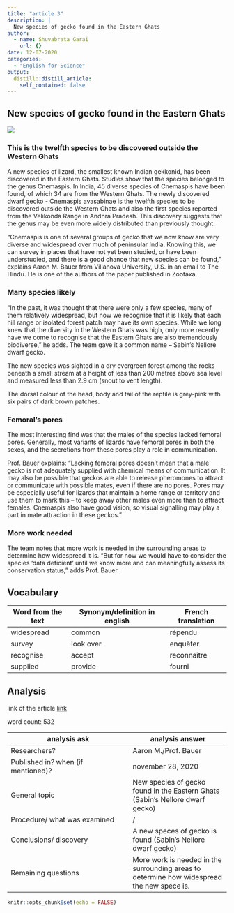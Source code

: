 ```yaml
---
title: "article 3"
description: |
  New species of gecko found in the Eastern Ghats
author:
  - name: Shuvabrata Garai 
    url: {}
date: 12-07-2020
categories:
  - "English for Science"
output:
  distill::distill_article:
    self_contained: false
---
```

## New species of gecko found in the Eastern Ghats

![](../image/article 3.jpg)

### This is the twelfth species to be discovered outside the Western Ghats

A new species of lizard, the smallest known Indian gekkonid, has been discovered in the Eastern Ghats. Studies show that the species belonged to the genus Cnemaspis. In India, 45 diverse species of Cnemaspis have been found, of which 34 are from the Western Ghats.
The newly discovered dwarf gecko - Cnemaspis avasabinae  is the twelfth species to be discovered outside the Western Ghats and also the first species reported from the Velikonda Range in Andhra Pradesh. This discovery suggests that the genus may be even more widely distributed than previously thought.

“Cnemaspis is one of several groups of gecko that we now know are very diverse and widespread over much of peninsular India. Knowing this, we can survey in places that have not yet been studied, or have been understudied, and there is a good chance that new species can be found,” explains Aaron M. Bauer from Villanova University, U.S. in an email to The Hindu. He is one of the authors of the paper published in Zootaxa.

### Many species likely

“In the past, it was thought that there were only a few species, many of them relatively widespread, but now we recognise that it is likely that each hill range or isolated forest patch may have its own species. While we long knew that the diversity in the Western Ghats was high, only more recently have we come to recognise that the Eastern Ghats are also tremendously biodiverse,” he adds. The team gave it a common name – Sabin’s Nellore dwarf gecko.

The new species was sighted in a dry evergreen forest among the rocks beneath a small stream at a height of less than 200 metres above sea level and measured less than 2.9 cm (snout to vent length).

The dorsal colour of the head, body and tail of the reptile is grey-pink with six pairs of dark brown patches.

### Femoral's pores

The most interesting find was that the males of the species lacked femoral pores. Generally, most variants of lizards have femoral pores in both the sexes, and the secretions from these pores play a role in communication.

Prof. Bauer explains: “Lacking femoral pores doesn’t mean that a male gecko is not adequately supplied with chemical means of communication. It may also be possible that geckos are able to release pheromones to attract or communicate with possible mates, even if there are no pores. Pores may be especially useful for lizards that maintain a home range or territory and use them to mark this – to keep away other males even more than to attract females. Cnemaspis also have good vision, so visual signalling may play a part in mate attraction in these geckos.”

### More work needed

The team notes that more work is needed in the surrounding areas to determine how widespread it is. “But for now we would have to consider the species ‘data deficient’ until we know more and can meaningfully assess its conservation status,” adds Prof. Bauer.

## Vocabulary

 Word from the text | Synonym/definition in english | French translation
------------------- | ------------------------------|-------------------
  widespread  |	           common               |	 répendu
      survey  	    |              look over           |  enquêter
    recognise  |            accept	            |  reconnaître
    supplied | provide | fourni
    

## Analysis

link of the article
[link](https://www.thehindu.com/sci-tech/science/new-species-of-gecko-found-in-the-eastern-ghats/article33201561.ece)

 word count: 532
 
analysis ask     | analysis answer
---------------- | -------------
Researchers?     | Aaron M./Prof. Bauer 
Published in? when (if mentioned)? | november 28, 2020 
General topic    | New species of gecko found in the Eastern Ghats (Sabin’s Nellore dwarf gecko)
Procedure/ what was examined | /
Conclusions/ discovery | A new speces of gecko is found (Sabin’s Nellore dwarf gecko)
Remaining questions |  More work is needed in the surrounding areas to determine how widespread the new spece is. 

```r
knitr::opts_chunk$set(echo = FALSE)
```
